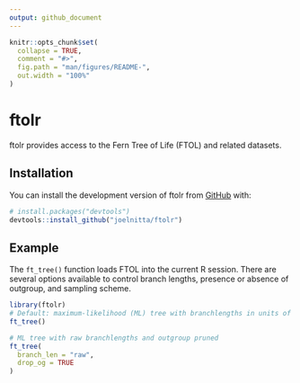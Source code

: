 ```yaml
---
output: github_document
---
```


<!-- README.md is generated from README.Rmd. Please edit that file -->

```r
knitr::opts_chunk$set(
  collapse = TRUE,
  comment = "#>",
  fig.path = "man/figures/README-",
  out.width = "100%"
)
```

# ftolr

<!-- badges: start -->
<!-- badges: end -->

ftolr provides access to the Fern Tree of Life (FTOL) and related datasets.

## Installation

You can install the development version of ftolr from [GitHub](https://github.com/) with:

``` r
# install.packages("devtools")
devtools::install_github("joelnitta/ftolr")
```

## Example

The `ft_tree()` function loads FTOL into the current R session.
There are several options available to control branch lengths, presence or absence of outgroup, and sampling scheme.

```r
library(ftolr)
# Default: maximum-likelihood (ML) tree with branchlengths in units of time
ft_tree()

# ML tree with raw branchlengths and outgroup pruned
ft_tree(
  branch_len = "raw",
  drop_og = TRUE
) 
```
